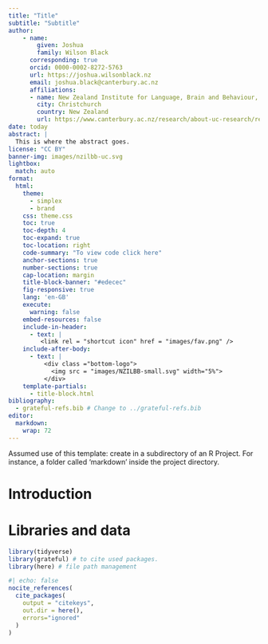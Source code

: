 ```yaml
---
title: "Title"
subtitle: "Subtitle"
author:
    - name:
        given: Joshua
        family: Wilson Black
      corresponding: true
      orcid: 0000-0002-8272-5763
      url: https://joshua.wilsonblack.nz
      email: joshua.black@canterbury.ac.nz
      affiliations:
      - name: New Zealand Institute for Language, Brain and Behaviour, University of Canterbury
        city: Christchurch
        country: New Zealand
        url: https://www.canterbury.ac.nz/research/about-uc-research/research-groups-and-centres/new-zealand-institute-of-language-brain-and-behaviour
date: today
abstract: |
  This is where the abstract goes.
license: "CC BY"
banner-img: images/nzilbb-uc.svg
lightbox:
  match: auto
format: 
  html:
    theme:
      - simplex
      - brand
    css: theme.css
    toc: true
    toc-depth: 4
    toc-expand: true
    toc-location: right
    code-summary: "To view code click here"
    anchor-sections: true
    number-sections: true
    cap-location: margin
    title-block-banner: "#edecec"
    fig-responsive: true
    lang: 'en-GB'
    execute:
      warning: false
    embed-resources: false
    include-in-header:
      - text: |
         <link rel = "shortcut icon" href = "images/fav.png" />
    include-after-body:
      - text: |
          <div class ="bottom-logo">
            <img src = "images/NZILBB-small.svg" width="5%">
          </div>
    template-partials:
      - title-block.html
bibliography: 
  - grateful-refs.bib # Change to ../grateful-refs.bib
editor: 
  markdown: 
    wrap: 72
---
```


::: callout-note
Assumed use of this template: create in a subdirectory of an R Project. For 
instance, a folder called 'markdown' inside the project directory.
:::

# Introduction

# Libraries and data

```r
library(tidyverse)
library(grateful) # to cite used packages.
library(here) # file path management
```



```r
#| echo: false
nocite_references(
  cite_packages(
    output = "citekeys", 
    out.dir = here(), 
    errors="ignored"
  )
)
```

::: refs

:::

